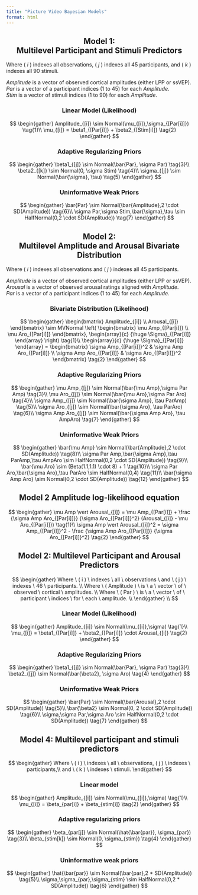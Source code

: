 ```yaml
---
title: "Picture Video Bayesian Models"
format: html
---
```



## Model 1:<br>Multilevel Participant and Stimuli Predictors {style="text-align: center;"}

Where ( $i$ ) indexes all observations, ( $j$ ) indexes all 45 participants, and ( $k$ ) indexes all 90 stimuli.

$Amplitude$ is a vector of observed cortical amplitudes (either LPP or ssVEP).  
$Par$ is a vector of a participant indices (1 to 45) for each $Amplitude$.  
$Stim$ is a vector of stimuli indices (1 to 90) for each $Amplitude$.  

### Linear Model (Likelihood) {style="text-align: center;"}

$$
\begin{gather}
Amplitude_{[i]} \sim Normal(\mu_{[i]},\sigma_{[Par[i]]}) \tag{1}\\
\mu_{[i]} = \beta1_{[Par[i]]} + \beta2_{[Stim[i]]} \tag{2}
\end{gather}
$$

### Adaptive Regularizing Priors {style="text-align: center;"}

$$
\begin{gather}
\beta1_{[j]} \sim Normal(\bar{Par}, \sigma Par) \tag{3}\\
\beta2_{[k]} \sim Normal(0, \sigma Stim) \tag{4}\\
\sigma_{[j]} \sim Normal(\bar{\sigma}, \tau) \tag{5}
\end{gather}
$$

### Uninformative Weak Priors {style="text-align: center;"}

$$
\begin{gather}
\bar{Par} \sim Normal(\bar{Amplitude},2 \cdot SD(Amplitude)) \tag{6}\\
\sigma Par,\sigma Stim,\bar{\sigma},\tau \sim HalfNormal(0,2 \cdot SD(Amplitude)) \tag{7}
\end{gather}
$$

## Model 2:<br>Multilevel Amplitude and Arousal Bivariate Distribution {style="text-align: center;"}

Where ( $i$ ) indexes all observations and ( $j$ ) indexes all 45 participants. 

$Amplitude$ is a vector of observed cortical amplitudes (either LPP or ssVEP).  
$Arousal$ is a vector of observed arousal ratings aligned with $Amplitude$.  
$Par$ is a vector of a participant indices (1 to 45) for each $Amplitude$.

### Bivariate Distribution (Likelihood) {style="text-align: center;"}

$$
\begin{gather}
\begin{bmatrix}
  Amplitude_{[i]} \\
  Arousal_{[i]}
\end{bmatrix} \sim MVNormal \left(
\begin{bmatrix}
  \mu Amp_{[Par[i]]} \\
  \mu Aro_{[Par[i]]}
\end{bmatrix},
\begin{array}{c}
{\huge \Sigma}_{[Par[i]]}
\end{array}
\right) \tag{1}\\
\begin{array}{c}
{\huge \Sigma}_{[Par[i]]}
\end{array} = 
\begin{bmatrix}
\sigma Amp_{[Par[i]]}^2 & \sigma Amp Aro_{[Par[i]]} \\
\sigma Amp Aro_{[Par[i]]} & \sigma Aro_{[Par[i]]}^2
\end{bmatrix} \tag{2}
\end{gather}
$$





### Adaptive Regularizing Priors {style="text-align: center;"}

$$
\begin{gather}
\mu Amp_{[j]} \sim Normal(\bar{\mu Amp},\sigma Par Amp) \tag{3}\\
\mu Aro_{[j]} \sim Normal(\bar{\mu Aro},\sigma Par Aro) \tag{4}\\
\sigma Amp_{[j]} \sim Normal(\bar{\sigma Amp}, \tau ParAmp) \tag{5}\\
\sigma Aro_{[j]} \sim Normal(\bar{\sigma Aro}, \tau ParAro) \tag{6}\\
\sigma Amp Aro_{[j]} \sim Normal(\bar{\sigma Amp Aro}, \tau AmpAro) \tag{7}
\end{gather}
$$

### Uninformative Weak Priors {style="text-align: center;"}

$$
\begin{gather}
\bar{\mu Amp} \sim Normal(\bar{Amplitude},2 \cdot SD(Amplitude)) \tag{8}\\
\sigma Par Amp,\bar{\sigma Amp},\tau ParAmp,\tau AmpAro \sim HalfNormal(0,2 \cdot SD(Amplitude)) \tag{9}\\
\bar{\mu Aro} \sim (Beta(1.1,1.1) \cdot 8) + 1 \tag{10}\\
\sigma Par Aro,\bar{\sigma Aro},\tau ParAro \sim HalfNormal(0,4) \tag{11}\\
\bar{\sigma Amp Aro} \sim Normal(0,2 \cdot SD(Amplitude)) \tag{12}
\end{gather}
$$

## Model 2 Amplitude log-likelihood equation{style="text-align: center;"}

$$
\begin{gather}
\mu Amp \vert Arousal_{[i]} = \mu Amp_{[Par[i]]} + \frac {\sigma Amp Aro_{[Par[i]]}} {\sigma Aro_{[Par[i]]}^2} (Arousal_{[i]} - \mu Aro_{[Par[i]]}) \tag{1}\\
\sigma Amp \vert Arousal_{[i]}^2 = \sigma Amp_{[Par[i]]}^2 - \frac {\sigma Amp Aro_{[Par[i]]}} {\sigma Aro_{[Par[i]]}^2} \tag{2}
\end{gather}
$$



## Model 2: Multilevel Participant and Arousal Predictors {style="text-align: center;"}

$$
\begin{gather}
Where \ ( i ) \ indexes \ all \ observations \ and \ ( j ) \ indexes \ 46 \ participants. \\
Where \ ( Amplitude ) \ is \ a \ vector \ of \ observed \ cortical \ amplitudes. \\
Where \ ( Par ) \ is \ a \ vector \ of \ participant \ indices \ for \ each \ amplitude. \\
\end{gather} \\
$$

### Linear Model (Likelihood) {style="text-align: center;"}

$$
\begin{gather}
Amplitude_{[i]} \sim Normal(\mu_{[i]},\sigma) \tag{1}\\
\mu_{[i]} = \beta1_{[Par[i]]} + \beta2_{[Par[i]]} \cdot Arousal_{[i]} \tag{2}
\end{gather}
$$

### Adaptive Regularizing Priors {style="text-align: center;"}

$$
\begin{gather}
\beta1_{[j]} \sim Normal(\bar{Par}, \sigma Par)  \tag{3}\\
\beta2_{[j]} \sim Normal(\bar{\beta2}, \sigma Aro)  \tag{4}
\end{gather}
$$

### Uninformative Weak Priors {style="text-align: center;"}

$$
\begin{gather}
\bar{Par} \sim Normal(\bar{Arousal},2 \cdot SD(Amplitude)) \tag{5}\\
\bar{\beta2} \sim Normal(0, 2 \cdot SD(Amplitude)) \tag{6}\\
\sigma,\sigma Par,\sigma Aro \sim HalfNormal(0,2 \cdot SD(Amplitude)) \tag{7}
\end{gather}
$$



## Model 4: Multilevel participant and stimuli predictors {style="text-align: center;"}

$$
\begin{gather}
Where \ ( i ) \ indexes \ all \ observations, ( j ) \ indexes \ participants,\\ 
and \ ( k ) \ indexes \ stimuli.
\end{gather}
$$

### Linear model {style="text-align: center;"}

$$
\begin{gather}
Amplitude_{[i]} \sim Normal(\mu_{[i]},\sigma) \tag{1}\\
\mu_{[i]} = \beta_{par[i]} + \beta_{stim[i]} \tag{2}
\end{gather}
$$

### Adaptive regularizing priors {style="text-align: center;"}

$$
\begin{gather}
\beta_{par[j]} \sim Normal(\hat{\bar{par}}, \sigma_{par}) \tag{3}\\
\beta_{stim[k]} \sim Normal(0, \sigma_{stim}) \tag{4}
\end{gather}
$$

### Uninformative weak priors {style="text-align: center;"}

$$
\begin{gather}
\hat{\bar{par}} \sim Normal(\bar{par},2 * SD(Amplitude)) \tag{5}\\
\sigma,\sigma_{par},\sigma_{stim} \sim HalfNormal(0,2 * SD(Amplitude)) \tag{6}
\end{gather}
$$
